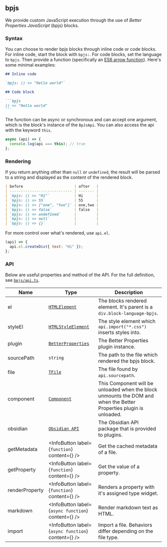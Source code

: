
## bpjs

We provide custom JavaScript execution through the use of _Better Properties JavaScript_ (bpjs) blocks.

### Syntax

You can choose to render bpjs blocks through inline code or code blocks. For inline code, start the block with `bpjs:`. For code blocks, set the language to `bpjs`. Then provide a function (specifically an [ES6 arrow function](https://developer.mozilla.org/en-US/docs/Web/JavaScript/Reference/Functions/Arrow_functions)). Here's some minimal examples:

````md
## Inline code

`bpjs: () => "Hello world"`

## Code block

```bpjs
() => "Hello world"
```
````

The function can be async or synchronous and can accept one argument, which is the block's instance of the `BpJsApi`. You can also access the api with the keyword `this`.

```js
async (api) => {
  console.log(api === this); // true
};
```

### Rendering

If you return anything other than `null` or `undefined`, the result will be parsed to a string and displayed as the content of the rendered block.

```md
| before                       | after   |
| ---------------------------- | ------- |
| `bpjs: () => "Hi"`           | Hi      |
| `bpjs: () => 55`             | 55      |
| `bpjs: () => ["one", "two"]` | one,two |
| `bpjs: () => false`          | false   |
| `bpjs: () => undefined`      |         |
| `bpjs: () => null`           |         |
| `bpjs: () => {}`             |         |
```

For more control over what's rendered, use `api.el`.

```js
(api) => {
  api.el.createDiv({ text: "Hi" });
};
```

### API

Below are useful properties and method of the API. For the full definition, see [`bpjs/api.ts`](https://github.com/unxok/obsidian-better-properties/blob/main/src/bpjs/api.ts).

| Name           | Type                                                                                                     | Description                                                                                                        |
| -------------- | -------------------------------------------------------------------------------------------------------- | ------------------------------------------------------------------------------------------------------------------ |
| el             | [`HTMLElement`](https://developer.mozilla.org/en-US/docs/Web/API/HTMLElement)                            | The blocks rendered element. It's parent is a `div.block-language-bpjs`.                                           |
| styleEl        | [`HTMLStyleElement`](https://developer.mozilla.org/en-US/docs/Web/API/HTMLStyleElement)                  | The style element which `api.import("*.css")` inserts styles into.                                                 |
| plugin         | [`BetterProperties`](https://github.com/unxok/obsidian-better-properties/blob/main/src/Plugin/plugin.ts) | The Better Properties plugin instance.                                                                             |
| sourcePath     | `string`                                                                                                 | The path to the file which rendered the bpjs block.                                                                |
| file           | [`TFile`](https://docs.obsidian.md/Reference/TypeScript+API/TFile)                                       | The file found by `api.sourcepath`.                                                                                |
| component      | [`Component`](https://docs.obsidian.md/Reference/TypeScript+API/Component)                               | This Component will be unloaded when the block unmounts the DOM and when the Better Properties plugin is unloaded. |
| obsidian       | [`Obsidian API`](https://github.com/obsidianmd/obsidian-api)                                             | The Obsidian API package that is provided to plugins.                                                              |
| getMetadata    | <InfoButton label={<code>function</code>} content={<TypeGetMetadata />} />                               | Get the cached metadata of a file.                                                                                 |
| getProperty    | <InfoButton label={<code>function</code>} content={<TypeGetProperty />} />                               | Get the value of a property.                                                                                       |
| renderProperty | <InfoButton label={<code>function</code>} content={<TypeRenderProperty />} />                            | Renders a property with it's assigned type widget.                                                                 |
| markdown       | <InfoButton label={<code>async function</code>} content={<TypeMarkdown />} />                            | Render markdown text as HTML.                                                                                      |
| import         | <InfoButton label={<code>async function</code>} content={<TypeImport />} />                              | Import a file. Behaviors differ depending on the file type.                                                        |
